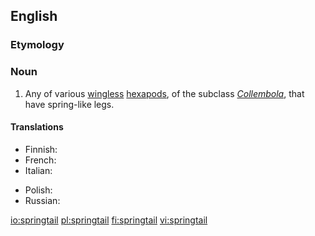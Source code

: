==English==

===Etymology===
{{compound|en|spring|tail}}

===Noun===
{{wikipedia}}
{{en-noun}}

# Any of various [[wingless]] [[hexapod]]s, of the subclass ''[[Collembola]]'', that have spring-like legs.

====Translations====
{{trans-top|springtail}}
* Finnish: {{t+|fi|hyppyhäntäinen}}
* French: {{t+|fr|collembole|m}}
* Italian: {{t|it|collembolo|m}}
{{trans-mid}}
* Polish: {{t|pl|skoczogonek|m}}
* Russian: {{t+|ru|колле́мбола|f}}
{{trans-bottom}}

[[io:springtail]]
[[pl:springtail]]
[[fi:springtail]]
[[vi:springtail]]